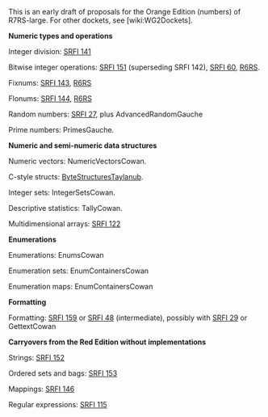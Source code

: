 This is an early draft of proposals for the Orange Edition (numbers) of R7RS-large. For other dockets, see [wiki:WG2Dockets].

'''Numeric types and operations'''

Integer division: [[http://srfi.schemers.org/srfi-141/srfi-141.html|SRFI 141]]

Bitwise integer operations:  [[http://srfi.schemers.org/srfi-151/srfi-151.html|SRFI 151]] (superseding SRFI 142), [[http://srfi.schemers.org/srfi-60/srfi-60.html|SRFI 60]], [[http://www.r6rs.org/final/html/r6rs-lib/r6rs-lib-Z-H-12.html#node_sec_11.4|R6RS]].

Fixnums:  [[http://srfi.schemers.org/srfi-143/srfi-143.html|SRFI 143]], [[http://www.r6rs.org/final/html/r6rs-lib/r6rs-lib-Z-H-12.html#node_sec_11.2|R6RS]]

Flonums:  [[http://srfi.schemers.org/srfi-144/srfi-1443.html|SRFI 144]],
[[http://www.r6rs.org/final/html/r6rs-lib/r6rs-lib-Z-H-12.html#node_sec_11.3|R6RS]]

Random numbers: [[http://srfi.schemers.org/srfi-27/srfi-27.html|SRFI 27]], plus AdvancedRandomGauche

Prime numbers:  PrimesGauche.

'''Numeric and semi-numeric data structures'''

Numeric vectors:  NumericVectorsCowan.

C-style structs:  [[https://github.com/TaylanUB/scheme-bytestructures|ByteStructuresTaylanub]].

Integer sets:  IntegerSetsCowan.

Descriptive statistics:  TallyCowan.

Multidimensional arrays: [[http://srfi.schemers.org/srfi-122/srfi-122.html|SRFI 122]]

'''Enumerations'''

Enumerations:  EnumsCowan

Enumeration sets:  EnumContainersCowan

Enumeration maps:  EnumContainersCowan

'''Formatting'''

Formatting: [[http://srfi.schemers.org/srfi-159/srfi-159.html|SRFI 159]] or [[http://srfi.schemers.org/srfi-48/srfi-48.html|SRFI 48]] (intermediate), possibly with [[http://srfi.schemers.org/srfi-29/srfi-29.html|SRFI 29]] or GettextCowan

'''Carryovers from the Red Edition without implementations'''

Strings: [[http://srfi.schemers.org/srfi-152/srfi-152.html|SRFI 152]]

Ordered sets and bags:  [[http://srfi.schemers.org/srfi-153/srfi-153.html|SRFI 153]]

Mappings: [[http://srfi.schemers.org/srfi-146/srfi-146.html|SRFI 146]]

Regular expressions: [[http://srfi.schemers.org/srfi-115/srfi-115.html|SRFI 115]]


